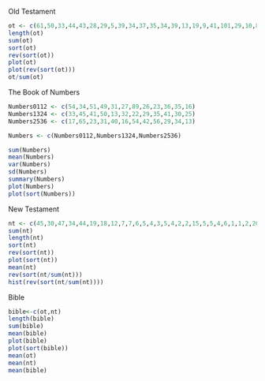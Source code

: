 Old Testament
```r
ot <- c(61,50,33,44,43,28,29,5,39,34,37,35,34,39,13,19,9,41,101,29,10,8,73,72,8,59,19,11,6,9,3,4,7,3,4,4,2,12,3)
length(ot)
sum(ot)
sort(ot)
rev(sort(ot))
plot(ot)
plot(rev(sort(ot)))
ot/sum(ot)
```
The Book of Numbers
```r
Numbers0112 <- c(54,34,51,49,31,27,89,26,23,36,35,16)
Numbers1324 <- c(33,45,41,50,13,32,22,29,35,41,30,25)
Numbers2536 <- c(17,65,23,31,40,16,54,42,56,29,34,13)

Numbers <- c(Numbers0112,Numbers1324,Numbers2536)

sum(Numbers)
mean(Numbers)
var(Numbers)
sd(Numbers)
summary(Numbers)
plot(Numbers)
plot(sort(Numbers))
```
New Testament
```r
nt <- c(45,30,47,34,44,19,18,12,7,7,6,5,4,3,5,4,2,2,15,5,5,4,6,1,1,2,20)
sum(nt)
length(nt)
sort(nt)
rev(sort(nt))
plot(sort(nt))
mean(nt)
rev(sort(nt/sum(nt)))
hist(rev(sort(nt/sum(nt))))
```
Bible
```r
bible<-c(ot,nt)
length(bible)
sum(bible)
mean(bible)
plot(bible)
plot(sort(bible))
mean(ot)
mean(nt)
mean(bible)
```
